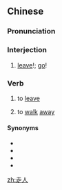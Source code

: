 ==Chinese==
{{zh-forms}}

===Pronunciation===
{{zh-pron
|m=zǒurén
|c=zau2 jan4
|cat=intj,v
}}

===Interjection===
{{zh-interj}}

# {{lb|zh|colloquial}} [[leave]]!; [[go]]!

===Verb===
{{zh-verb}}

# {{lb|zh|colloquial}} to [[leave]]
#: {{zh-x|起身 走人|to get up and go|C}}
# {{lb|zh|colloquial}} to [[walk]] [[away]]

====Synonyms====
* {{zh-l|閃人}}
* {{zh-l|離開}}
* {{zh-l|[[走]][[吧]]}}
* {{zh-l|走掉}}

[[zh:走人]]